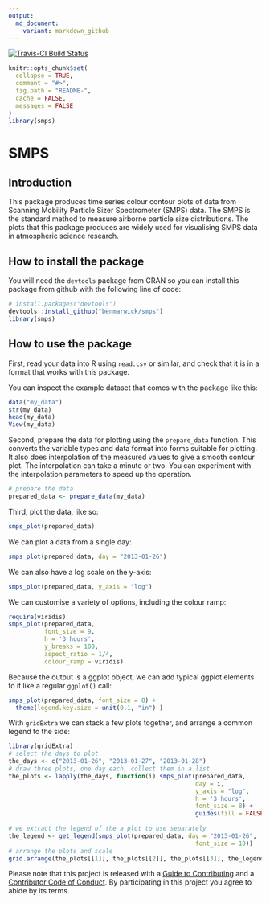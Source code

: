 ```yaml
---
output:
  md_document:
    variant: markdown_github
---
```


<!-- README.md is generated from README.Rmd. Please edit that file -->

[![Travis-CI Build Status](https://travis-ci.org/benmarwick/smps.svg?branch=master)](https://travis-ci.org/benmarwick/smps)

```r
knitr::opts_chunk$set(
  collapse = TRUE,
  comment = "#>",
  fig.path = "README-",
  cache = FALSE, 
  messages = FALSE
)
library(smps)
```

# SMPS

## Introduction

This package produces time series colour contour plots of data from Scanning Mobility Particle Sizer Spectrometer (SMPS) data. The SMPS is the standard method to measure airborne particle size distributions. The plots that this package produces are widely used for visualising SMPS data in atmospheric science research. 

## How to install the package

You will need the `devtools` package from CRAN so you can install this package from github with the following line of code:

```r
# install.packages("devtools")
devtools::install_github("benmarwick/smps")
library(smps)
```

## How to use the package

First, read your data into R using `read.csv` or similar, and check that it is in a format that works with this package. 

You can inspect the example dataset that comes with the package like this:

```r
data("my_data")
str(my_data)
head(my_data)
View(my_data)
```

Second, prepare the data for plotting using the `prepare_data` function. This converts the variable types and data format into forms suitable for plotting. It also does interpolation of the measured values to give a smooth contour plot. The interpolation can take a minute or two. You can experiment with the interpolation parameters to speed up the operation.

```r
# prepare the data
prepared_data <- prepare_data(my_data)
```

Third, plot the data, like so:

```r
smps_plot(prepared_data)
```

We can plot a data from a single day:

```r
smps_plot(prepared_data, day = "2013-01-26")
```

We can also have a log scale on the y-axis:

```r
smps_plot(prepared_data, y_axis = "log")
```

We can customise a variety of options, including the colour ramp:

```r
require(viridis)
smps_plot(prepared_data, 
          font_size = 9, 
          h = '3 hours',
          y_breaks = 100,
          aspect_ratio = 1/4,
          colour_ramp = viridis) 
```

Because the output is a ggplot object, we can add typical ggplot elements to it like a regular `ggplot()` call:

```r
smps_plot(prepared_data, font_size = 8) + 
  theme(legend.key.size = unit(0.1, "in") )
```

With `gridExtra` we can stack a few plots together, and arrange a common legend to the side:

```r
library(gridExtra)
# select the days to plot
the_days <- c("2013-01-26", "2013-01-27", "2013-01-28")
# draw three plots, one day each, collect them in a list
the_plots <- lapply(the_days, function(i) smps_plot(prepared_data, 
                                                    day = i, 
                                                    y_axis = "log",  
                                                    h = '3 hours', 
                                                    font_size = 8) +   
                                                    guides(fill = FALSE))
  
# we extract the legend of the a plot to use separately
the_legend <- get_legend(smps_plot(prepared_data, day = "2013-01-26", 
                                                    font_size = 10))
# arrange the plots and scale
grid.arrange(the_plots[[1]], the_plots[[2]], the_plots[[3]], the_legend, layout_matrix = rbind(c(1,1,4),c(2,2,4),c(3,3,4)))
```


Please note that this project is released with a [Guide to Contributing](CONTRIBUTING.md) and a [Contributor Code of Conduct](CONDUCT.md). By participating in this project you agree to abide by its terms.

